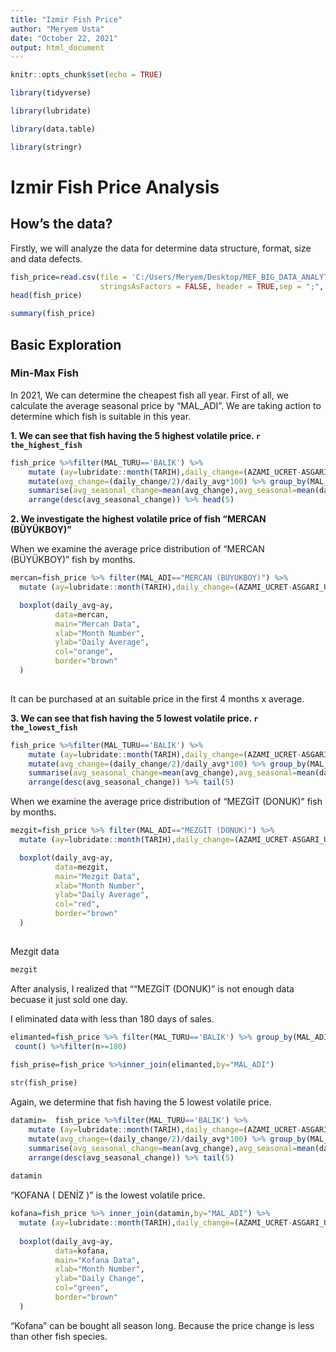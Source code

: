 ```yaml
---
title: "Izmir Fish Price"
author: "Meryem Usta"
date: "October 22, 2021"
output: html_document
---
```


```r
knitr::opts_chunk$set(echo = TRUE)

library(tidyverse)

library(lubridate)

library(data.table)

library(stringr)
```

# Izmir Fish Price Analysis

## How's the data?

Firstly, we will analyze the data for determine data structure, format, size and data defects. 


```r


fish_price=read.csv(file = 'C:/Users/Meryem/Desktop/MEF_BIG_DATA_ANALYTICS/503-R/week3/balik_hal_fiyatlari.csv',
                    stringsAsFactors = FALSE, header = TRUE,sep = ";", encoding="UTF-8")
head(fish_price)

summary(fish_price)
```

## Basic Exploration

### Min-Max Fish 


In 2021, We can determine the cheapest fish all year. First of all, we calculate the average seasonal price by "MAL_ADI".
We are taking action to determine which fish is suitable in this year.


**1. We can see that fish having the 5 highest volatile price.  ` r the_highest_fish ` **

```r
fish_price %>%filter(MAL_TURU=='BALIK') %>%
    mutate (ay=lubridate::month(TARIH),daily_change=(AZAMI_UCRET-ASGARI_UCRET),daily_avg=(AZAMI_UCRET+ASGARI_UCRET)/2) %>%
    mutate(avg_change=(daily_change/2)/daily_avg*100) %>% group_by(MAL_ADI) %>%
    summarise(avg_seasonal_change=mean(avg_change),avg_seasonal=mean(daily_avg)) %>%
    arrange(desc(avg_seasonal_change)) %>% head(5)

```

**2. We investigate the highest volatile price of fish "MERCAN (BÜYÜKBOY)" **

When we examine the average price distribution of "MERCAN (BÜYÜKBOY)" fish by months.

```r
 
mercan=fish_price %>% filter(MAL_ADI=="MERCAN (BÜYÜKBOY)") %>% 
  mutate (ay=lubridate::month(TARIH),daily_change=(AZAMI_UCRET-ASGARI_UCRET),daily_avg=(AZAMI_UCRET+ASGARI_UCRET)/2)

  boxplot(daily_avg~ay,
          data=mercan,
          main="Mercan Data",
          xlab="Month Number",
          ylab="Daily Average",
          col="orange",
          border="brown"
  )  
  
```

It can be purchased at an suitable price in the first 4 months x average.

**3. We can see that fish having the 5 lowest volatile price. ` r the_lowest_fish` **

```r
fish_price %>%filter(MAL_TURU=='BALIK') %>%
    mutate (ay=lubridate::month(TARIH),daily_change=(AZAMI_UCRET-ASGARI_UCRET),daily_avg=(AZAMI_UCRET+ASGARI_UCRET)/2) %>%
    mutate(avg_change=(daily_change/2)/daily_avg*100) %>% group_by(MAL_ADI) %>%
    summarise(avg_seasonal_change=mean(avg_change),avg_seasonal=mean(daily_avg)) %>%
    arrange(desc(avg_seasonal_change)) %>% tail(5)

```

When we examine the average price distribution of "MEZGİT (DONUK)" fish by months.

```r
 
mezgit=fish_price %>% filter(MAL_ADI=="MEZGİT (DONUK)") %>% 
  mutate (ay=lubridate::month(TARIH),daily_change=(AZAMI_UCRET-ASGARI_UCRET),daily_avg=(AZAMI_UCRET+ASGARI_UCRET)/2)

  boxplot(daily_avg~ay,
          data=mezgit,
          main="Mezgit Data",
          xlab="Month Number",
          ylab="Daily Average",
          col="red",
          border="brown"
  )  
  
```

Mezgit data 

```r
 
mezgit  
```

After analysis, I realized that  ""MEZGİT (DONUK)"  is not enough data becuase it just sold one day.

I eliminated data with less than 180 days of sales.



 ``` r
elimanted=fish_price %>% filter(MAL_TURU=='BALIK') %>% group_by(MAL_ADI) %>% 
  count() %>%filter(n>=180)
  
fish_prise=fish_price %>%inner_join(elimanted,by="MAL_ADI")

str(fish_prise)
```

Again, we determine  that fish having the 5 lowest volatile price.

``` r
datamin=  fish_price %>%filter(MAL_TURU=='BALIK') %>%
    mutate (ay=lubridate::month(TARIH),daily_change=(AZAMI_UCRET-ASGARI_UCRET),daily_avg=(AZAMI_UCRET+ASGARI_UCRET)/2) %>%
    mutate(avg_change=(daily_change/2)/daily_avg*100) %>% group_by(MAL_ADI) %>%
    summarise(avg_seasonal_change=mean(avg_change),avg_seasonal=mean(daily_avg)) %>%
    arrange(desc(avg_seasonal_change)) %>% tail(5)
 
datamin 
```
"KOFANA ( DENİZ )" is the lowest volatile price. 

``` r
kofana=fish_price %>% inner_join(datamin,by="MAL_ADI") %>% 
  mutate (ay=lubridate::month(TARIH),daily_change=(AZAMI_UCRET-ASGARI_UCRET),daily_avg=(AZAMI_UCRET+ASGARI_UCRET)/2)
  
  boxplot(daily_avg~ay,
          data=kofana,
          main="Kofana Data",
          xlab="Month Number",
          ylab="Daily Change",
          col="green",
          border="brown"
  )  

``` 
 
"Kofana" can be bought all season long. Because the price change is less than other fish species. 
 
 
 
 